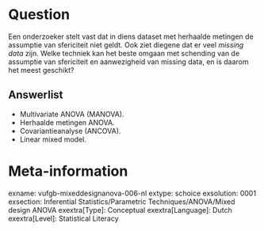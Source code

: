 Question
========
Een onderzoeker stelt vast dat in diens dataset met herhaalde metingen de assumptie van sfericiteit niet geldt. Ook ziet diegene dat er veel *missing data* zijn. Welke techniek kan het beste omgaan met schending van de assumptie van sfericiteit en aanwezigheid van missing data, en is daarom het meest geschikt?

Answerlist
----------
* Multivariate ANOVA (MANOVA).
* Herhaalde metingen ANOVA.
* Covariantieanalyse (ANCOVA).
* Linear mixed model.

Meta-information
================
exname: vufgb-mixeddesignanova-006-nl
extype: schoice
exsolution: 0001
exsection: Inferential Statistics/Parametric Techniques/ANOVA/Mixed design ANOVA
exextra[Type]: Conceptual
exextra[Language]: Dutch
exextra[Level]: Statistical Literacy
